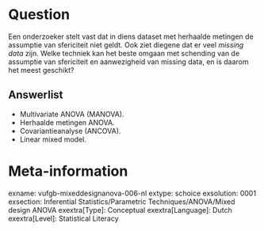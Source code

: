 Question
========
Een onderzoeker stelt vast dat in diens dataset met herhaalde metingen de assumptie van sfericiteit niet geldt. Ook ziet diegene dat er veel *missing data* zijn. Welke techniek kan het beste omgaan met schending van de assumptie van sfericiteit en aanwezigheid van missing data, en is daarom het meest geschikt?

Answerlist
----------
* Multivariate ANOVA (MANOVA).
* Herhaalde metingen ANOVA.
* Covariantieanalyse (ANCOVA).
* Linear mixed model.

Meta-information
================
exname: vufgb-mixeddesignanova-006-nl
extype: schoice
exsolution: 0001
exsection: Inferential Statistics/Parametric Techniques/ANOVA/Mixed design ANOVA
exextra[Type]: Conceptual
exextra[Language]: Dutch
exextra[Level]: Statistical Literacy
